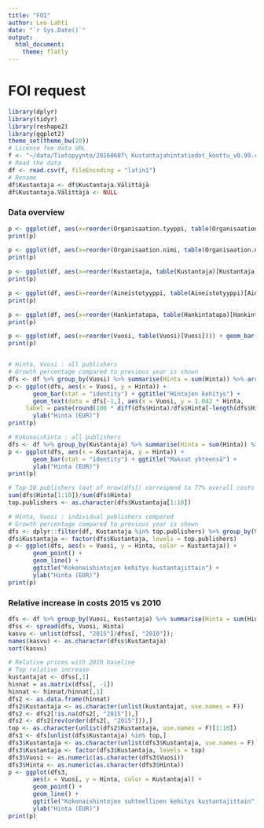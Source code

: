 ```yaml
---
title: "FOI"
author: Leo Lahti
date: "`r Sys.Date()`"
output:
  html_document:
    theme: flatly
---
```



FOI request
===========

```r
library(dplyr)
library(tidyr)
library(reshape2)
library(ggplot2)
theme_set(theme_bw(20))
# License fee data URL
f <- "~/data/Tietopyynto/20160607\ Kustantajahintatiedot_koottu_v0.99.csv"
# Read the data
df <- read.csv(f, fileEncoding = "latin1")
# Rename
df$Kustantaja <- df$Kustantaja.Välittäjä
df$Kustantaja.Välittäjä <- NULL
```


### Data overview

```r
p <- ggplot(df, aes(x=reorder(Organisaation.tyyppi, table(Organisaation.tyyppi)[Organisaation.tyyppi]))) + geom_bar() + ggtitle("Organisaation tyyppi") + coord_flip() + xlab("") + ylab("Tietoja (N)")
print(p)

p <- ggplot(df, aes(x=reorder(Organisaation.nimi, table(Organisaation.nimi)[Organisaation.nimi]))) + geom_bar() + ggtitle("Organisaatio") + coord_flip() + xlab("") + ylab("Tietoja (N)")
print(p)

p <- ggplot(df, aes(x=reorder(Kustantaja, table(Kustantaja)[Kustantaja]))) + geom_bar() + ggtitle("Kustantaja") + coord_flip() + xlab("") + ylab("Tietoja (N)")
print(p)

p <- ggplot(df, aes(x=reorder(Aineistotyyppi, table(Aineistotyyppi)[Aineistotyyppi]))) + geom_bar() + ggtitle("Aineistotyyppi") + coord_flip() + xlab("") + ylab("Tietoja (N)")
print(p)

p <- ggplot(df, aes(x=reorder(Hankintatapa, table(Hankintatapa)[Hankintatapa]))) + geom_bar() + ggtitle("Hankintatapa") + coord_flip() + xlab("") + ylab("Tietoja (N)")
print(p)

p <- ggplot(df, aes(x=reorder(Vuosi, table(Vuosi)[Vuosi]))) + geom_bar() + ggtitle("Vuosi") + coord_flip() + xlab("") + ylab("Tietoja (N)")
print(p)


# Hinta, Vuosi : all publishers
# Growth percentage compared to previous year is shown
dfs <- df %>% group_by(Vuosi) %>% summarise(Hinta = sum(Hinta)) %>% arrange(Vuosi)
p <- ggplot(dfs, aes(x = Vuosi, y = Hinta)) +
       geom_bar(stat = "identity") + ggtitle("Hintojen kehitys") +
       geom_text(data = dfs[-1,], aes(x = Vuosi, y = 1.042 * Hinta,
     label = paste(round(100 * diff(dfs$Hinta)/dfs$Hinta[-length(dfs$Hinta)], 1), "\\%", sep = ""), size = 8) + 
       ylab("Hinta (EUR)")
print(p)

# Kokonaishinta : all publishers
dfs <- df %>% group_by(Kustantaja) %>% summarise(Hinta = sum(Hinta)) %>% arrange(desc(Hinta))
p <- ggplot(dfs, aes(x = Kustantaja, y = Hinta)) +
       geom_bar(stat = "identity") + ggtitle("Maksut yhteensä") +
       ylab("Hinta (EUR)")
print(p)

# Top-10 publishers (out of nrow(dfs)) correspond to 77% overall costs
sum(dfs$Hinta[1:10])/sum(dfs$Hinta)
top.publishers <- as.character(dfs$Kustantaja[1:10])

# Hinta, Vuosi : individual publishers compared
# Growth percentage compared to previous year is shown
dfs <- dplyr::filter(df, Kustantaja %in% top.publishers) %>% group_by(Vuosi, Kustantaja) %>% summarise(Hinta = sum(Hinta)) %>% arrange(Vuosi)
dfs$Kustantaja <- factor(dfs$Kustantaja, levels = top.publishers)
p <- ggplot(dfs, aes(x = Vuosi, y = Hinta, color = Kustantaja)) +
       geom_point() +
       geom_line() +       
       ggtitle("Kokonaishintojen kehitys kustantajittain") +
       ylab("Hinta (EUR)") 
print(p)
```


### Relative increase in costs 2015 vs 2010

```r
dfs <- df %>% group_by(Vuosi, Kustantaja) %>% summarise(Hinta = sum(Hinta)) %>% arrange(Vuosi)
dfss <- spread(dfs, Vuosi, Hinta)
kasvu <- unlist(dfss[, "2015"]/dfss[, "2010"]);
names(kasvu) <- as.character(dfss$Kustantaja)
sort(kasvu)

# Relative prices with 2010 baseline
# Top relative increase
kustantajat <- dfss[,1]
hinnat = as.matrix(dfss[, -1])
hinnat <- hinnat/hinnat[,1]
dfs2 <- as.data.frame(hinnat)
dfs2$Kustantaja <- as.character(unlist(kustantajat, use.names = F))
dfs2 <- dfs2[!is.na(dfs2[, "2015"]),]
dfs2 <- dfs2[rev(order(dfs2[, "2015"])),]
top <- as.character(unlist(dfs2$Kustantaja, use.names = F)[1:10])
dfs3 <- dfs[unlist(dfs$Kustantaja) %in% top,]
dfs3$Kustantaja <- as.character(unlist(dfs3$Kustantaja, use.names = F))
dfs3$Kustantaja <- factor(dfs3$Kustantaja, levels = top)
dfs3$Vuosi <- as.numeric(as.character(dfs3$Vuosi))
dfs3$Hinta <- as.numeric(as.character(dfs3$Hinta))
p <- ggplot(dfs3,
       aes(x = Vuosi, y = Hinta, color = Kustantaja)) +
       geom_point() +
       geom_line() +       
       ggtitle("Kokonaishintojen suhteellinen kehitys kustantajittain") +
       ylab("Hinta (EUR)") 
print(p)
```


